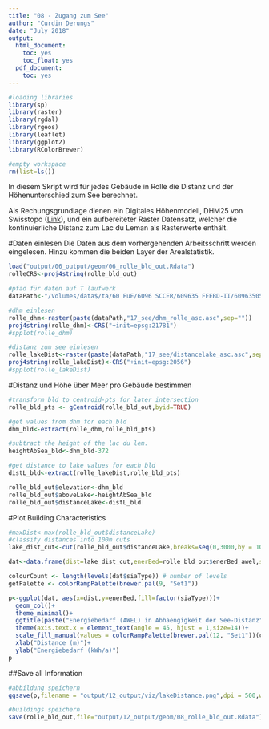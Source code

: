 ```yaml
---
title: "08 - Zugang zum See"
author: "Curdin Derungs"
date: "July 2018"
output:
  html_document:
    toc: yes
    toc_float: yes
  pdf_document:
    toc: yes
---
```


```r

#loading libraries
library(sp)
library(raster)
library(rgdal)
library(rgeos)
library(leaflet)
library(ggplot2)
library(RColorBrewer)

#empty workspace
rm(list=ls())
```

In diesem Skript wird für jedes Gebäude in Rolle die Distanz und der Höhenunterschied zum See berechnet.  

Als Rechungsgrundlage dienen ein Digitales Höhenmodell, DHM25 von Swisstopo ([Link](https://www.swisstopo.admin.ch/de/home/products/height/dhm25.html)), und ein aufbereiteter Raster Datensatz, welcher die kontinuierliche Distanz zum Lac du Leman als Rasterwerte enthält.

#Daten einlesen
Die Daten aus dem vorhergehenden Arbeitsschritt werden eingelesen. Hinzu kommen die beiden Layer der Arealstatistik.
```r
load("output/06_output/geom/06_rolle_bld_out.Rdata")
rolleCRS<-proj4string(rolle_bld_out)

#pfad für daten auf T laufwerk
dataPath<-"/Volumes/data$/ta/60 FuE/6096 SCCER/609635 FEEBD-II/60963505 Work Packages/JA RED/06-Daten/"

#dhm einlesen
rolle_dhm<-raster(paste(dataPath,"17_see/dhm_rolle_asc.asc",sep=""))
proj4string(rolle_dhm)<-CRS("+init=epsg:21781")
#spplot(rolle_dhm)

#distanz zum see einlesen
rolle_lakeDist<-raster(paste(dataPath,"17_see/distancelake_asc.asc",sep=""))
proj4string(rolle_lakeDist)<-CRS("+init=epsg:2056")
#spplot(rolle_lakeDist)
```

#Distanz und Höhe über Meer pro Gebäude bestimmen
```r
#transform bld to centroid-pts for later intersection
rolle_bld_pts <- gCentroid(rolle_bld_out,byid=TRUE)

#get values from dhm for each bld
dhm_bld<-extract(rolle_dhm,rolle_bld_pts)

#subtract the height of the lac du lem.
heightAbSea_bld<-dhm_bld-372

#get distance to lake values for each bld
distL_bld<-extract(rolle_lakeDist,rolle_bld_pts)

rolle_bld_out$elevation<-dhm_bld
rolle_bld_out$aboveLake<-heightAbSea_bld
rolle_bld_out$distanceLake<-distL_bld
```


#Plot Building Characteristics
```r
#maxDist<-max(rolle_bld_out$distanceLake)
#classify distances into 100m cuts
lake_dist_cut<-cut(rolle_bld_out$distanceLake,breaks=seq(0,3000,by = 100),labels=paste(seq(0,2900,by = 100),seq(100,3000,by = 100),sep="-"))

dat<-data.frame(dist=lake_dist_cut,enerBed=rolle_bld_out$enerBed_awel,siaType=rolle_bld_out$sia)

colourCount <- length(levels(dat$siaType)) # number of levels
getPalette <- colorRampPalette(brewer.pal(9, "Set1"))

p<-ggplot(dat, aes(x=dist,y=enerBed,fill=factor(siaType)))+
  geom_col()+
  theme_minimal()+
  ggtitle(paste("Energiebedarf (AWEL) in Abhaengigkeit der See-Distanz",sep=""))+
  theme(axis.text.x = element_text(angle = 45, hjust = 1,size=14))+
  scale_fill_manual(values = colorRampPalette(brewer.pal(12, "Set1"))(colourCount))+
  xlab("Distance (m)")+
  ylab("Energiebedarf (kWh/a)")
p
```

##Save all Information
```r
#abbildung speichern
ggsave(p,filename = "output/12_output/viz/lakeDistance.png",dpi = 500,width = 15,height = 8)

#buildings speichern
save(rolle_bld_out,file="output/12_output/geom/08_rolle_bld_out.Rdata")
```